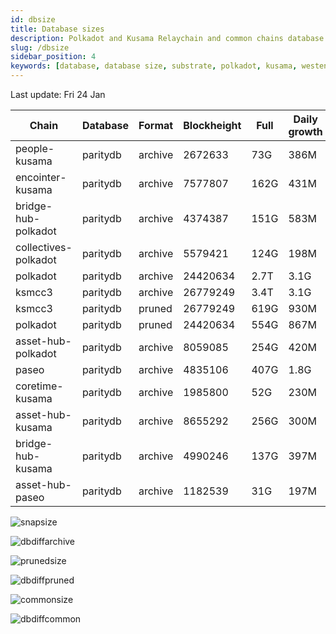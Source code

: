 ```yaml
---
id: dbsize
title: Database sizes
description: Polkadot and Kusama Relaychain and common chains database sizes
slug: /dbsize
sidebar_position: 4
keywords: [database, database size, substrate, polkadot, kusama, westend]
---
```



Last update: Fri 24 Jan

| Chain    | Database   | Format | Blockheight | Full         | Daily growth |
| ------------------------| ----------- | -------- | ------- | ---------- | ----- | 
| people-kusama | paritydb | archive | 2672633 | 73G | 386M |
| encointer-kusama | paritydb | archive | 7577807 | 162G | 431M |
| bridge-hub-polkadot | paritydb | archive | 4374387 | 151G | 583M |
| collectives-polkadot | paritydb | archive | 5579421 | 124G | 198M |
| polkadot | paritydb | archive | 24420634 | 2.7T | 3.1G |
| ksmcc3 | paritydb | archive | 26779249 | 3.4T | 3.1G |
| ksmcc3 | paritydb | pruned | 26779249 | 619G | 930M |
| polkadot | paritydb | pruned | 24420634 | 554G | 867M |
| asset-hub-polkadot | paritydb | archive | 8059085 | 254G | 420M |
| paseo | paritydb | archive | 4835106 | 407G | 1.8G |
| coretime-kusama | paritydb | archive | 1985800 | 52G | 230M |
| asset-hub-kusama | paritydb | archive | 8655292 | 256G | 300M |
| bridge-hub-kusama | paritydb | archive | 4990246 | 137G | 397M |
| asset-hub-paseo | paritydb | archive | 1182539 | 31G | 197M |

![snapsize](/img/archivesize.png)

![dbdiffarchive](/img/dbdiffrelay.png)

![prunedsize](/img/prunedsize.png)

![dbdiffpruned](/img/dbdiffpruned.png)

![commonsize](/img/commonsize.png)

![dbdiffcommon](/img/dbdiffcommon.png)

